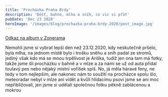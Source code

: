 ```yaml
---
title: 'Procházka Praha Brdy'
description: 'Déšť, bahno, mlha a sníh, co víc si přát'
pubDate: 'Dec 23 2020'
heroImage: '/images/blog/prochazka-praha-brdy-2020/post_image.jpg'
---
```


[Odkaz na album v Zonerama](https://eu.zonerama.com/PavlaKrausova/Album/6900086)

Nemohli jsme si vybrat lepší den než 23.12.2020, kdy neskutečně pršelo, byla mlha, na jednom místě bylo i trošku sněhu a sníh padal ze stromů, jediný však kdo má se mnou trpělivost je Ariška, tudíž jen ona tam má fotky, takže jsme šli procházku v bahně a v mlze a za námi se už od auta přidal toulavý pes nebo nějaký místní voříšek spíš. No, já měla háravé feny, ne tedy v tom nejlepším, ale nakonec nám to soužití na procházce spolu šlo, meteoradar nebyl v mlze ani vidět a kvůli hlídacímu psovi jsme se ani moc nepřibližovali, jen jsme si udělali společnou fotku pěkně zablácenou a mokrou